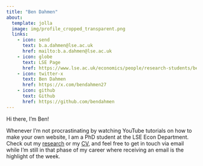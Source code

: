 ```yaml
---
title: "Ben Dahmen"
about:
  template: jolla
  image: img/profile_cropped_transparent.png
  links:
    - icon: send
      text: b.a.dahmen@lse.ac.uk
      href: mailto:b.a.dahmen@lse.ac.uk
    - icon: globe
      text: LSE Page
      href: https://www.lse.ac.uk/economics/people/research-students/ben-dahmen
    - icon: twitter-x
      text: Ben Dahmen
      href: https://x.com/bendahmen27
    - icon: github
      text: Github
      href: https://github.com/bendahmen
---
```


Hi there, I'm Ben!

Whenever I'm not procrastinating by watching YouTube tutorials on how to make your own website, I am a PhD student at the LSE Econ Department. Check out my [research](/research/ "Ben Dahmen - Research") or my [CV](/cv.html "Ben Dahmen - CV"), and feel free to get in touch via email while I'm still in that phase of my career where receiving an email is the highlight of the week.

